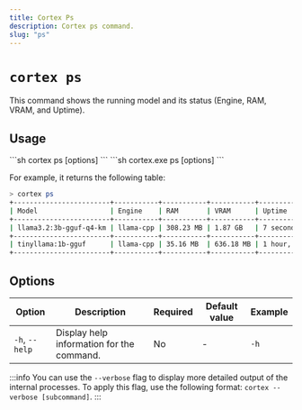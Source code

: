 ```yaml
---
title: Cortex Ps
description: Cortex ps command.
slug: "ps"
---
```



# `cortex ps`

This command shows the running model and its status (Engine, RAM, VRAM, and Uptime).

## Usage
<Tabs>
  <TabItem value="MacOs/Linux" label="MacOs/Linux">
  ```sh
  cortex ps [options]
  ```
  </TabItem>
  <TabItem value="Windows" label="Windows">
  ```sh
  cortex.exe ps [options]
  ```
  </TabItem>
</Tabs>

For example, it returns the following table:

```bash
> cortex ps
+------------------------+-----------+-----------+-----------+-------------------------------+
| Model                  | Engine    | RAM       | VRAM      | Uptime                        |
+------------------------+-----------+-----------+-----------+-------------------------------+
| llama3.2:3b-gguf-q4-km | llama-cpp | 308.23 MB | 1.87 GB   | 7 seconds                     |
+------------------------+-----------+-----------+-----------+-------------------------------+
| tinyllama:1b-gguf      | llama-cpp | 35.16 MB  | 636.18 MB | 1 hour, 5 minutes, 45 seconds |
+------------------------+-----------+-----------+-----------+-------------------------------+
```
## Options

| Option            | Description                                           | Required | Default value | Example     |
|-------------------|-------------------------------------------------------|----------|---------------|-------------|
| `-h`, `--help`      | Display help information for the command.             | No       | -             | `-h`    |

:::info
You can use the `--verbose` flag to display more detailed output of the internal processes. To apply this flag, use the following format: `cortex --verbose [subcommand]`.
:::
